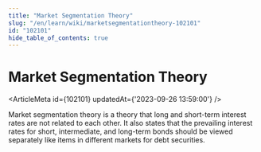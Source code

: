 ```yaml
---
title: "Market Segmentation Theory"
slug: "/en/learn/wiki/marketsegmentationtheory-102101"
id: "102101"
hide_table_of_contents: true
---
```



# Market Segmentation Theory

<ArticleMeta id={102101} updatedAt={'2023-09-26 13:59:00'} />
<div className='border-solid border-b border-t-0 my-4 border-[var(--ifm-color-gray-300)]' />

Market segmentation theory is a theory that long and short-term interest rates are not related to each other. It also states that the prevailing interest rates for short, intermediate, and long-term bonds should be viewed separately like items in different markets for debt securities.
